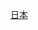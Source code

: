 {{Year by category
|m=2
|c=0
|d=1
|y=4
|cat=日本動力運動
|subcat=2014年日本體育
|parent=各年份日本動力運動
|sortkey=動力運動
}}
{{Cat main|日本動力運動}}

[[Category:2014年動力運動|日本]]